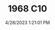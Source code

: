 ---
width: 4000
height: 6000
title: 1968 C10
description: Pro Street modified 1968 Chevrolet C10 pickup.
date: 4/28/2023 1:21:01 PM
cameraMake: Sony
cameraModel: ILCE-7M3
lens: 24-70mm F2.8 DG DN | Art 019
settingsfStop: f/2.8
settingsISO: ISO 125
settingsShutter: 1/800
settingsFocalLength: 41.4 mm
---